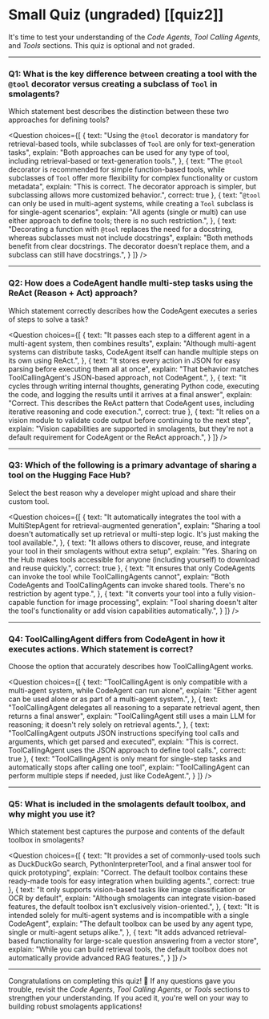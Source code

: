 # Small Quiz (ungraded) [[quiz2]]

It's time to test your understanding of the *Code Agents*, *Tool Calling Agents*, and *Tools* sections. This quiz is optional and not graded.

---

### Q1: What is the key difference between creating a tool with the `@tool` decorator versus creating a subclass of `Tool` in smolagents?

Which statement best describes the distinction between these two approaches for defining tools?

<Question
choices={[
  {
    text: "Using the <code>@tool</code> decorator is mandatory for retrieval-based tools, while subclasses of <code>Tool</code> are only for text-generation tasks",
    explain: "Both approaches can be used for any type of tool, including retrieval-based or text-generation tools.",
  },
  {
    text: "The <code>@tool</code> decorator is recommended for simple function-based tools, while subclasses of <code>Tool</code> offer more flexibility for complex functionality or custom metadata",
    explain: "This is correct. The decorator approach is simpler, but subclassing allows more customized behavior.",
    correct: true
  },
  {
    text: "<code>@tool</code> can only be used in multi-agent systems, while creating a <code>Tool</code> subclass is for single-agent scenarios",
    explain: "All agents (single or multi) can use either approach to define tools; there is no such restriction.",
  },
  {
    text: "Decorating a function with <code>@tool</code> replaces the need for a docstring, whereas subclasses must not include docstrings",
    explain: "Both methods benefit from clear docstrings. The decorator doesn't replace them, and a subclass can still have docstrings.",
  }
]}
/>

---

### Q2: How does a CodeAgent handle multi-step tasks using the ReAct (Reason + Act) approach?

Which statement correctly describes how the CodeAgent executes a series of steps to solve a task?

<Question
choices={[
  {
    text: "It passes each step to a different agent in a multi-agent system, then combines results",
    explain: "Although multi-agent systems can distribute tasks, CodeAgent itself can handle multiple steps on its own using ReAct.",
  },
  {
    text: "It stores every action in JSON for easy parsing before executing them all at once",
    explain: "That behavior matches ToolCallingAgent's JSON-based approach, not CodeAgent.",
  },
  {
    text: "It cycles through writing internal thoughts, generating Python code, executing the code, and logging the results until it arrives at a final answer",
    explain: "Correct. This describes the ReAct pattern that CodeAgent uses, including iterative reasoning and code execution.",
    correct: true
  },
  {
    text: "It relies on a vision module to validate code output before continuing to the next step",
    explain: "Vision capabilities are supported in smolagents, but they're not a default requirement for CodeAgent or the ReAct approach.",
  }
]}
/>

---

### Q3: Which of the following is a primary advantage of sharing a tool on the Hugging Face Hub?

Select the best reason why a developer might upload and share their custom tool.

<Question
choices={[
  {
    text: "It automatically integrates the tool with a MultiStepAgent for retrieval-augmented generation",
    explain: "Sharing a tool doesn't automatically set up retrieval or multi-step logic. It's just making the tool available.",
  },
  {
    text: "It allows others to discover, reuse, and integrate your tool in their smolagents without extra setup",
    explain: "Yes. Sharing on the Hub makes tools accessible for anyone (including yourself) to download and reuse quickly.",
    correct: true
  },
  {
    text: "It ensures that only CodeAgents can invoke the tool while ToolCallingAgents cannot",
    explain: "Both CodeAgents and ToolCallingAgents can invoke shared tools. There's no restriction by agent type.",
  },
  {
    text: "It converts your tool into a fully vision-capable function for image processing",
    explain: "Tool sharing doesn't alter the tool's functionality or add vision capabilities automatically.",
  }
]}
/>

---

### Q4: ToolCallingAgent differs from CodeAgent in how it executes actions. Which statement is correct?

Choose the option that accurately describes how ToolCallingAgent works.

<Question
choices={[
  {
    text: "ToolCallingAgent is only compatible with a multi-agent system, while CodeAgent can run alone",
    explain: "Either agent can be used alone or as part of a multi-agent system.",
  },
  {
    text: "ToolCallingAgent delegates all reasoning to a separate retrieval agent, then returns a final answer",
    explain: "ToolCallingAgent still uses a main LLM for reasoning; it doesn't rely solely on retrieval agents.",
  },
  {
    text: "ToolCallingAgent outputs JSON instructions specifying tool calls and arguments, which get parsed and executed",
    explain: "This is correct. ToolCallingAgent uses the JSON approach to define tool calls.",
    correct: true
  },
  {
    text: "ToolCallingAgent is only meant for single-step tasks and automatically stops after calling one tool",
    explain: "ToolCallingAgent can perform multiple steps if needed, just like CodeAgent.",
  }
]}
/>

---

### Q5: What is included in the smolagents default toolbox, and why might you use it?

Which statement best captures the purpose and contents of the default toolbox in smolagents?

<Question
choices={[
  {
    text: "It provides a set of commonly-used tools such as DuckDuckGo search, PythonInterpreterTool, and a final answer tool for quick prototyping",
    explain: "Correct. The default toolbox contains these ready-made tools for easy integration when building agents.",
    correct: true
  },
  {
    text: "It only supports vision-based tasks like image classification or OCR by default",
    explain: "Although smolagents can integrate vision-based features, the default toolbox isn't exclusively vision-oriented.",
  },
  {
    text: "It is intended solely for multi-agent systems and is incompatible with a single CodeAgent",
    explain: "The default toolbox can be used by any agent type, single or multi-agent setups alike.",
  },
  {
    text: "It adds advanced retrieval-based functionality for large-scale question answering from a vector store",
    explain: "While you can build retrieval tools, the default toolbox does not automatically provide advanced RAG features.",
  }
]}
/>

---

Congratulations on completing this quiz! 🎉 If any questions gave you trouble, revisit the *Code Agents*, *Tool Calling Agents*, or *Tools* sections to strengthen your understanding. If you aced it, you're well on your way to building robust smolagents applications!

